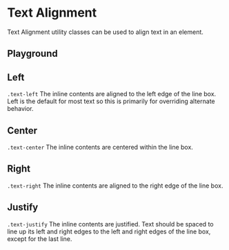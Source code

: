
<Meta of={TextAlignmentStories} />

# Text Alignment

<div
  dangerouslySetInnerHTML={{
    __html: createSourceCodeLink({ link: 'core/utilities.css' }).outerHTML,
  }}
></div>

Text Alignment utility classes can be used to align text in an element.

## Playground

<Canvas of={TextAlignmentStories.Left} />
<Controls of={TextAlignmentStories.Left} />

## Left

`.text-left` The inline contents are aligned to the left edge of the line box. Left is the default for most text so this is primarily for overriding alternate behavior.

<Canvas of={TextAlignmentStories.Left} />

## Center

`.text-center` The inline contents are centered within the line box.

<Canvas of={TextAlignmentStories.Center} />

## Right

`.text-right` The inline contents are aligned to the right edge of the line box.

<Canvas of={TextAlignmentStories.Right} />

## Justify

`.text-justify` The inline contents are justified. Text should be spaced to line up its left and right edges to the left and right edges of the line box, except for the last line.

<Canvas of={TextAlignmentStories.Justify} />
